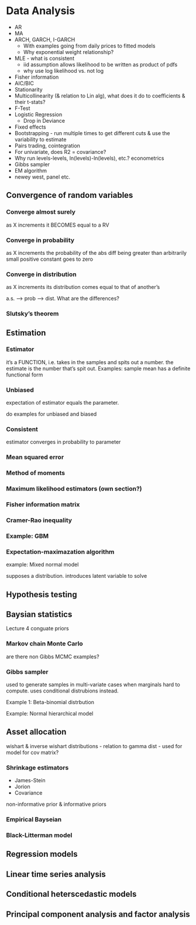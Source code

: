 # Data Analysis {#da}

- AR
- MA
- ARCH, GARCH, I-GARCH
  - With examples going from daily prices to fitted models
  - Why exponential weight relationship?
- MLE - what is consistent
  - iid assumption allows likelihood to be written as product of pdfs
  - why use log likelihood vs. not log
- Fisher information
- AIC/BIC
- Stationarity
- Multicollinearity (& relation to Lin alg), what does it do to coefficients & their t-stats?
- F-Test
- Logistic Regression
  - Drop in Deviance
- Fixed effects
- Bootstrapping - run multiple times to get different cuts & use the variability to estimate 
- Pairs trading, cointegration
- For univariate, does R2 = covariance?
- Why run levels-levels, ln(levels)-ln(levels), etc.? econometrics
- Gibbs sampler
- EM algorithm
- newey west, panel etc.

## Convergence of random variables {#da-converge}

### Converge almost surely {#da-converge-as}

as X increments it BECOMES equal to a RV

### Converge in probability {#da-converge-prob}

as X increments the probability of the abs diff being greater than arbitrarily small positive constant goes to zero

### Converge in distribution {#da-converge-dist}

as X increments its distribution comes equal to that of another's

a.s. --> prob --> dist. What are the differences?


### Slutsky's theorem {#da-converge-slutsky}



## Estimation {#da-estimation}

### Estimator

it's a FUNCTION, i.e. takes in the samples and spits out a number. the estimate is the number that's spit out. Examples: sample mean has a definite functional form

### Unbiased

expectation of estimator equals the parameter. 

do examples for unbiased and biased


### Consistent

estimator converges in probability to parameter

### Mean squared error

### Method of moments



### Maximum likelihood estimators (own section?)


### Fisher information matrix

### Cramer-Rao inequality


### Example: GBM



### Expectation-maximazation algorithm

example: Mixed normal model 

supposes a distribution. introduces latent variable to solve


## Hypothesis testing {#da-hypothesis}


## Baysian statistics {#da-bayseian}
Lecture 4
conguate priors

### Markov chain Monte Carlo

are there non Gibbs MCMC examples?

### Gibbs sampler

used to generate samples in multi-variate cases when marginals hard to compute. uses conditional distrubions instead.

Example 1: Beta-binomial distrbution

Example: Normal hierarchical model


## Asset allocation {#da-asset-alloc}

wishart & inverse wishart distributions - relation to gamma dist - used for model for cov matrix?

### Shrinkage estimators

- James-Stein
- Jorion
- Covariance

non-informative prior & informative priors

### Empirical Bayseian


### Black-Litterman model


## Regression models {#da-regression}

## Linear time series analysis {#da-linearTS}


## Conditional heterscedastic models {#da-heterscedastic}


## Principal component analysis and factor analysis {#da-pca-factor}
